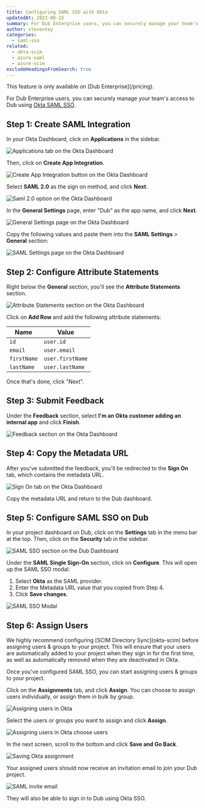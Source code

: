 ```yaml
---
title: Configuring SAML SSO with Okta
updatedAt: 2023-08-15
summary: For Dub Enterprise users, you can securely manage your team's access to Dub using Okta SAML SSO.
author: steventey
categories:
  - saml-sso
related:
  - okta-scim
  - azure-saml
  - azure-scim
excludeHeadingsFromSearch: true
---
```


<Note variant="success">
  This feature is only available on [Dub Enterprise](/pricing).
</Note>

For Dub Enterprise users, you can securely manage your team's access to Dub using [Okta SAML SSO](https://support.okta.com/help/s/article/okta-saml).

## Step 1: Create SAML Integration

In your Okta Dashboard, click on **Applications** in the sidebar.

<Image
  alt="Applications tab on the Okta Dashboard"
  src="https://d2vwwcvoksz7ty.cloudfront.net/help/okta-saml-apps.png"
  width={1491}
  height={870}
  hideCaption={true}
/>

Then, click on **Create App Integration**.

<Image
  alt="Create App Integration button on the Okta Dashboard"
  src="https://d2vwwcvoksz7ty.cloudfront.net/help/okta-saml-create-app.png"
  width={1212}
  height={746}
  hideCaption={true}
/>

Select **SAML 2.0** as the sign on method, and click **Next**.

<Image
  alt="Saml 2.0 option on the Okta Dashboard"
  src="https://d2vwwcvoksz7ty.cloudfront.net/help/okta-saml-saml-2.png"
  width={1009}
  height={609}
  hideCaption={true}
/>

In the **General Settings** page, enter "Dub" as the app name, and click **Next**.

<Image
  alt="General Settings page on the Okta Dashboard"
  src="https://d2vwwcvoksz7ty.cloudfront.net/help/okta-saml-app-name.png"
  width={1103}
  height={645}
  hideCaption={true}
/>

Copy the following values and paste them into the **SAML Settings** > **General** section:

<CopyBox
  title="Single sign-on URL"
  copy="https://api.dub.co/auth/saml/callback"
/>

<CopyBox title="Audience URI (SP Entity ID)" copy="https://saml.dub.co" />

<Image
  alt="SAML Settings page on the Okta Dashboard"
  src="https://d2vwwcvoksz7ty.cloudfront.net/help/okta-saml-urls.png"
  width={3014}
  height={1720}
  hideCaption={true}
/>

## Step 2: Configure Attribute Statements

Right below the **General** section, you'll see the **Attribute Statements** section.

<Image
  alt="Attribute Statements section on the Okta Dashboard"
  src="https://d2vwwcvoksz7ty.cloudfront.net/help/okta-saml-attributes.png"
  width={1578}
  height={1024}
  hideCaption={true}
/>

Click on **Add Row** and add the following attribute statements:

| Name        | Value            |
| ----------- | ---------------- |
| `id`        | `user.id`        |
| `email`     | `user.email`     |
| `firstName` | `user.firstName` |
| `lastName`  | `user.lastName`  |

Once that's done, click "Next".

## Step 3: Submit Feedback

Under the **Feedback** section, select **I'm an Okta customer adding an internal app** and click **Finish**.

<Image
  alt="Feedback section on the Okta Dashboard"
  src="https://d2vwwcvoksz7ty.cloudfront.net/help/okta-saml-feedback.png"
  width={2244}
  height={1430}
  hideCaption={true}
/>

## Step 4: Copy the Metadata URL

After you've submitted the feedback, you'll be redirected to the **Sign On** tab, which contains the metadata URL.

<Image
  alt="Sign On tab on the Okta Dashboard"
  src="https://d2vwwcvoksz7ty.cloudfront.net/help/okta-saml-metadata-url.png"
  width={3024}
  height={1720}
  hideCaption={true}
/>

Copy the metadata URL and return to the Dub dashboard.

## Step 5: Configure SAML SSO on Dub

In your project dashboard on Dub, click on the **Settings** tab in the menu bar at the top. Then, click on the **Security** tab in the sidebar.

<Image
  alt="SAML SSO section on the Dub Dashboard"
  src="https://d2vwwcvoksz7ty.cloudfront.net/help/saml-sso-section.png"
  width={2480}
  height={1486}
  hideCaption={true}
/>

Under the **SAML Single Sign-On** section, click on **Configure**. This will open up the SAML SSO modal:

1. Select **Okta** as the SAML provider.
2. Enter the Metadata URL value that you copied from Step 4.
3. Click **Save changes**.

<Image
  alt="SAML SSO Modal"
  src="https://d2vwwcvoksz7ty.cloudfront.net/help/okta-saml-modal.png"
  width={2068}
  height={1720}
  hideCaption={true}
/>

## Step 6: Assign Users

<Note variant="warning">
  We highly recommend configuring [SCIM Directory Sync](okta-scim) before
  assigning users & groups to your project. This will ensure that your users are
  automatically added to your project when they sign in for the first time, as
  well as automatically removed when they are deactivated in Okta.
</Note>

Once you've configured SAML SSO, you can start assigning users & groups to your project.

Click on the **Assignments** tab, and click **Assign**. You can choose to assign users individually, or assign them in bulk by group.

<Image
  alt="Assigning users in Okta"
  src="https://d2vwwcvoksz7ty.cloudfront.net/help/okta-saml-assign.png"
  width={2346}
  height={1562}
  hideCaption={true}
/>

Select the users or groups you want to assign and click **Assign**.

<Image
  alt="Assigning users in Okta choose users"
  src="https://d2vwwcvoksz7ty.cloudfront.net/help/okta-saml-choose.png"
  width={1564}
  height={1356}
  hideCaption={true}
/>

In the next screen, scroll to the bottom and click **Save and Go Back**.

<Image
  alt="Saving Okta assignment"
  src="https://d2vwwcvoksz7ty.cloudfront.net/help/okta-saml-save.png"
  width={3132}
  height={2008}
  hideCaption={true}
/>

Your assigned users should now receive an invitation email to join your Dub project.

<Image
  alt="SAML invite email"
  src="https://d2vwwcvoksz7ty.cloudfront.net/help/saml-invite.png"
  width={2226}
  height={1564}
  hideCaption={true}
/>

They will also be able to sign in to Dub using Okta SSO.
